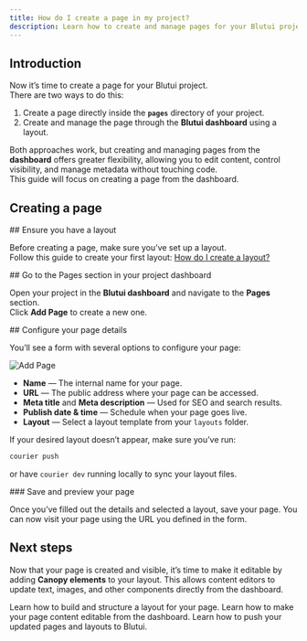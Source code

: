```yaml
---
title: How do I create a page in my project?
description: Learn how to create and manage pages for your Blutui project through the dashboard.
---
```


## Introduction

Now it’s time to create a page for your Blutui project.  
There are two ways to do this:

1. Create a page directly inside the **`pages`** directory of your project.
2. Create and manage the page through the **Blutui dashboard** using a layout.

Both approaches work, but creating and managing pages from the **dashboard** offers greater flexibility, allowing you to edit content, control visibility, and manage metadata without touching code.  
This guide will focus on creating a page from the dashboard.

## Creating a page

<Steps>
<Step>
## Ensure you have a layout

Before creating a page, make sure you’ve set up a layout.  
Follow this guide to create your first layout:
[How do I create a layout?](/guides/create-layout)

</Step>

<Step>
## Go to the Pages section in your project dashboard

Open your project in the **Blutui dashboard** and navigate to the **Pages** section.  
Click **Add Page** to create a new one.

</Step>

<Step>
## Configure your page details

You’ll see a form with several options to configure your page:

![Add Page](https://cdn.blutui.com/uploads/assets/Dev/guides/add-page.png)

- **Name** — The internal name for your page.
- **URL** — The public address where your page can be accessed.
- **Meta title** and **Meta description** — Used for SEO and search results.
- **Publish date & time** — Schedule when your page goes live.
- **Layout** — Select a layout template from your `layouts` folder.

If your desired layout doesn’t appear, make sure you’ve run:

```bash
courier push
```

or have `courier dev` running locally to sync your layout files.

</Step>

<Step>
###  Save and preview your page

Once you’ve filled out the details and selected a layout, save your page.
You can now visit your page using the URL you defined in the form.

</Step>
</Steps>

## Next steps

Now that your page is created and visible, it’s time to make it editable by adding **Canopy elements** to your layout.
This allows content editors to update text, images, and other components directly from the dashboard.

<Cards>
  <Card title="How do I create a layout?" href="/guides/create-layout">
    Learn how to build and structure a layout for your page.
  </Card>

<Card title="How do I add Canopy elements to a layout?" href="/guides/add-canopy-to-layout">
  Learn how to make your page content editable from the dashboard.
</Card>

  <Card title="How do I push a project to Blutui?" href="/guides/push-project-with-courier">
    Learn how to push your updated pages and layouts to Blutui.
  </Card>
</Cards>
